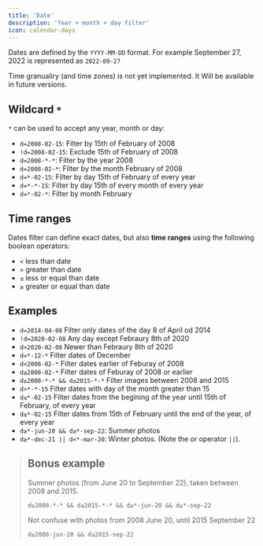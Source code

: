 ```yaml
---
title: 'Date'
description: 'Year + month + day filter'
icon: calendar-days
---
```


Dates are defined by the `YYYY-MM-DD` format. For example September 27, 2022 is represented as `2022-09-27`


<Warning>Time granualiry (and time zones) is not yet implemented. It Will be available in future versions.</Warning>


## Wildcard `*`

`*` can be used to accept any year, month or day:

- `d=2008-02-15`: Filter by 15th of February of 2008
- `!d=2008-02-15`: Exclude 15th of February of 2008
- `d=2008-*-*`: Filter by the year 2008
- `d=2008-02-*`: Filter by the month February of 2008  
- `d=*-02-15`: Filter by day 15th of February of every year
- `d=*-*-15`: Filter by day 15th of every month of every year
- `d=*-02-*`: Filter by month February


## Time ranges

Dates filter can define exact dates, but also **time ranges** using the following boolean operators:

- `<` less than date
- `>` greater than date
- `≤` less or equal than date
- `≥` greater or equal than date


## Examples

- `d=2014-04-08` Filter only dates of the day 8 of April od 2014
- `!d=2020-02-08` Any day except Febraury 8th of 2020
- `d>2020-02-08` Newer than Febraury 8th of 2020
- `d=*-12-*` Filter dates of December
- `d<2008-02-*` Filter dates earlier of Feburay of 2008 
- `d≤2008-02-*` Filter dates of Feburay of 2008 or earlier
- `d≥2008-*-* && d≤2015-*-*` Filter images between 2008 and 2015
- `d>*-*-15` Filter dates with day of the month greater than 15
- `d≤*-02-15` Filter dates from the begining of the year until 15th of February, of every year
- `d≥*-02-15` Filter dates from 15th of February until the end of the year, of every year
- `d≥*-jun-20 && d≥*-sep-22`: Summer photos 
- `d≥*-dec-21 || d<*-mar-20`: Winter photos. (Note the *or* operator `||`).

> ## Bonus example
>
> Summer photos (from June 20 to September 22), taken between 2008 and 2015.
>
> ```
> d≥2008-*-* && d≤2015-*-* && d≥*-jun-20 && d≥*-sep-22
> ```
>
> Not confuse with photos from 2008 June 20, until 2015 September 22
>
> ```
> d≥2008-jun-20 && d≤2015-sep-22
> ```